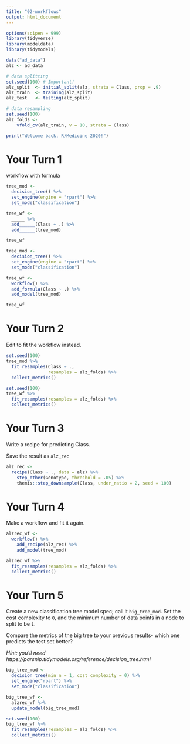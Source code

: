 ```yaml
---
title: "02-workflows"
output: html_document
---
```


```r
options(scipen = 999)
library(tidyverse)
library(modeldata)
library(tidymodels)

data("ad_data")
alz <- ad_data

# data splitting
set.seed(100) # Important!
alz_split  <- initial_split(alz, strata = Class, prop = .9)
alz_train  <- training(alz_split)
alz_test   <- testing(alz_split)

# data resampling
set.seed(100)
alz_folds <- 
    vfold_cv(alz_train, v = 10, strata = Class)

print("Welcome back, R/Medicine 2020!")
```

# Your Turn 1

workflow with formula

```r
tree_mod <- 
  decision_tree() %>% 
  set_engine(engine = "rpart") %>% 
  set_mode("classification")

tree_wf <-
  _____ %>% 
  add______(Class ~ .) %>% 
  add______(tree_mod)

tree_wf
```

```r
tree_mod <- 
  decision_tree() %>% 
  set_engine(engine = "rpart") %>% 
  set_mode("classification")

tree_wf <-
  workflow() %>% 
  add_formula(Class ~ .) %>% 
  add_model(tree_mod)

tree_wf
```


# Your Turn 2

Edit to fit the workflow instead.

```r
set.seed(100)
tree_mod %>% 
  fit_resamples(Class ~ ., 
                resamples = alz_folds) %>% 
  collect_metrics()
```

```r
set.seed(100)
tree_wf %>% 
  fit_resamples(resamples = alz_folds) %>% 
  collect_metrics()
```

# Your Turn 3

Write a recipe for predicting Class. 

Save the result as `alz_rec`  

```r
alz_rec <- 
  recipe(Class ~ ., data = alz) %>%
    step_other(Genotype, threshold = .05) %>%
    themis::step_downsample(Class, under_ratio = 2, seed = 100) 
```


# Your Turn 4

Make a workflow and fit it again.

```r
alzrec_wf <-
  workflow() %>% 
    add_recipe(alz_rec) %>% 
    add_model(tree_mod)

alzrec_wf %>% 
  fit_resamples(resamples = alz_folds) %>% 
  collect_metrics() 
```

# Your Turn 5

Create a new classification tree model spec; call it `big_tree_mod`. 
Set the cost complexity to `0`, and the minimum number of data points in a node to split to be `1`. 

Compare the metrics of the big tree to your previous results- which one predicts the test set better?

*Hint: you'll need https://parsnip.tidymodels.org/reference/decision_tree.html*


```r
big_tree_mod <-
  decision_tree(min_n = 1, cost_complexity = 0) %>% 
  set_engine("rpart") %>% 
  set_mode("classification")

big_tree_wf <- 
  alzrec_wf %>% 
  update_model(big_tree_mod)

set.seed(100)
big_tree_wf %>% 
  fit_resamples(resamples = alz_folds) %>% 
  collect_metrics()
```
